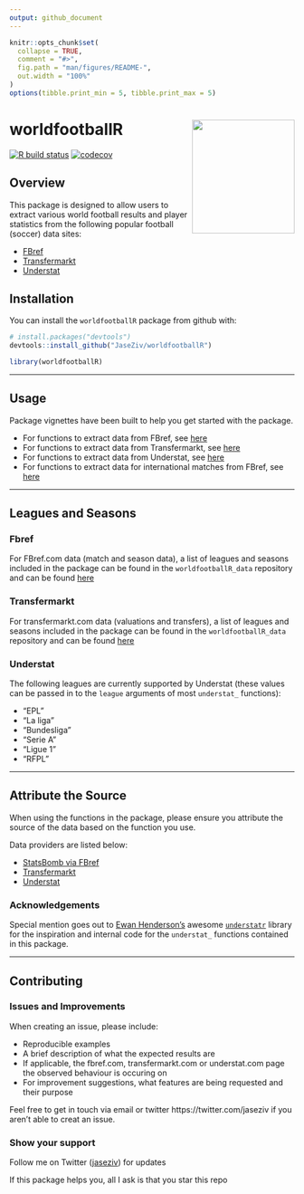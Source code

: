 ```yaml
---
output: github_document
---
```


<!-- README.md is generated from README.Rmd. Please edit that file -->

```r
knitr::opts_chunk$set(
  collapse = TRUE,
  comment = "#>",
  fig.path = "man/figures/README-",
  out.width = "100%"
)
options(tibble.print_min = 5, tibble.print_max = 5)
```

# worldfootballR <img src="man/figures/logo.png" align="right" width="181" height="201"/>

<!-- badges: start -->
[![R build status](https://github.com/JaseZiv/worldfootballR/workflows/R-CMD-check/badge.svg)](https://github.com/JaseZiv/worldfootballR/actions)
[![codecov](https://codecov.io/gh/JaseZiv/worldfootballR/branch/main/graph/badge.svg?token=WGLU5J34VL)](https://codecov.io/gh/JaseZiv/worldfootballR)
<!-- badges: end -->

## Overview

This package is designed to allow users to extract various world football results and player statistics from the following popular football (soccer) data sites:

* [FBref](https://fbref.com/en/)
* [Transfermarkt](https://www.transfermarkt.com/)
* [Understat](https://understat.com/)


## Installation

You can install the `worldfootballR` package from github with:

```r
# install.packages("devtools")
devtools::install_github("JaseZiv/worldfootballR")
```

```r
library(worldfootballR)
```

***

## Usage

Package vignettes have been built to help you get started with the package.

* For functions to extract data from FBref, see [here](https://jaseziv.github.io/worldfootballR/articles/extract-fbref-data.html)
* For functions to extract data from Transfermarkt, see [here](https://jaseziv.github.io/worldfootballR/articles/extract-transfermarkt-data.html)
* For functions to extract data from Understat, see [here](https://jaseziv.github.io/worldfootballR/articles/extract-understat-data.html)
* For functions to extract data for international matches from FBref, see [here](https://jaseziv.github.io/worldfootballR/articles/fbref-data-internationals.html)

***

## Leagues and Seasons

### Fbref

For FBref.com data (match and season data), a list of leagues and seasons included in the package can be found in the `worldfootballR_data` repository and can be found [here](https://github.com/JaseZiv/worldfootballR_data/blob/master/raw-data/all_leages_and_cups/all_competitions.csv)

### Transfermarkt
For transfermarkt.com data (valuations and transfers), a list of leagues and seasons included in the package can be found in the `worldfootballR_data` repository and can be found [here](https://github.com/JaseZiv/worldfootballR_data/blob/master/raw-data/transfermarkt_leagues/main_comp_seasons.csv)

### Understat

The following leagues are currently supported by Understat (these values can be passed in to the `league` arguments of most `understat_` functions):

* "EPL"
* "La liga"
* "Bundesliga"
* "Serie A"
* "Ligue 1"
* "RFPL"

***

## Attribute the Source

When using the functions in the package, please ensure you attribute the source of the data based on the function you use.

Data providers are listed below:

* [StatsBomb via FBref](https://fbref.com/en/)
* [Transfermarkt](https://www.transfermarkt.com/)
* [Understat](https://understat.com/)


### Acknowledgements

Special mention goes out to [Ewan Henderson's](https://github.com/ewenme) awesome [`understatr`](https://github.com/ewenme/understatr) library for the inspiration and internal code for the `understat_` functions contained in this package.

***

## Contributing

### Issues and Improvements

When creating an issue, please include:

* Reproducible examples
* A brief description of what the expected results are
* If applicable, the fbref.com, transfermarkt.com or understat.com page the observed behaviour is occuring on
* For improvement suggestions, what features are being requested and their purpose 


Feel free to get in touch via email or twitter https://twitter.com/jaseziv if you aren't able to creat an issue.


### Show your support
Follow me on Twitter ([jaseziv](https://twitter.com/jaseziv)) for updates

If this package helps you, all I ask is that you star this repo

